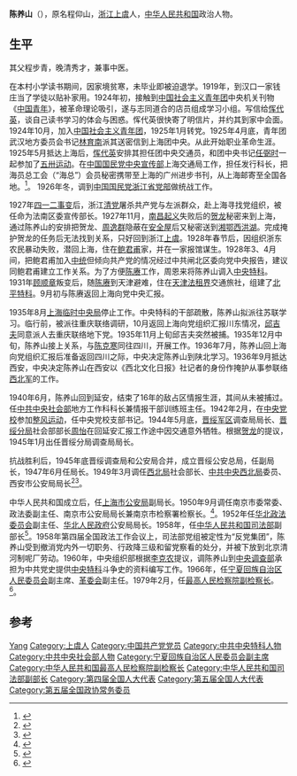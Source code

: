 '''陈养山'''（{{bd|1906年||1991年|2月22日}}），原名程仰山，[[浙江|浙江]][[上虞|上虞]]人，[[中华人民共和国|中华人民共和国]]政治人物。

== 生平 ==
其父程步青，晚清秀才，兼事中医。

在本村小学读书期间，因家境贫寒，未毕业即被迫退学。1919年，到汉口一家钱庄当了学徒以贴补家用。1924年初，接触到[[中国社会主义青年团|中国社会主义青年团]]中央机关刊物《[[中国青年|中国青年]]》，被革命理论吸引，遂与志同道合的店员组成学习小组。写信给[[恽代英|恽代英]]，谈自己读书学习的体会与困惑。恽代英很快寄了明信片，并约其到家中会面。1924年10月，加入[[中国社会主义青年团|中国社会主义青年团]]，1925年1月转党。1925年4月底，青年团武汉地方委员会书记[[林育南|林育南]]派其送密信到上海团中央。从此开始职业革命生涯。1925年5月抵达上海后，[[恽代英|恽代英]]安排其担任团中央交通员，和团中央书记[[任弼时|任弼时]]一起参加了[[五卅运动|五卅运动]]。在[[中国国民党中央宣传部|中国国民党中央宣传部]]上海交通局工作，担任发行科长，把海员总工会（“海总”）会员秘密携带至上海的广州进步书刊，从上海邮寄至全国各地。<ref>{{cite book|author=穆欣|title=隐蔽战线统帅周恩来|url=http://books.google.com/books?id=aLRhAAAAIAAJ|year=2002|publisher=中国青年出版社|isbn=978-7-5006-4686-0|page=72}}</ref>。 1926年冬，调到[[中国国民党浙江省党部|中国国民党浙江省党部]]做统战工作。

1927年[[四一二事变|四一二事变]]后，浙江[[清党|清党]]屠杀共产党与左派群众，赴上海寻找党组织，被任命为法南区委宣传部长。1927年11月，[[南昌起义|南昌起义]]失败后的[[贺龙|贺龙]]秘密来到上海，通过陈养山的安排把贺龙、[[周逸群|周逸群]]隐蔽在[[安全屋|安全屋]]后又秘密送到[[湘鄂西|湘鄂西]][[洪湖|洪湖]]。完成掩护贺龙的任务后无法找到关系，只好回到浙江[[上虞|上虞]]。1928年春节后，因组织浙东农民暴动失败，潜回上海，住在[[鲍君甫|鲍君甫]]家，并在一家报馆谋生。1928年3、4月间，把鲍君甫加入[[中统|中统]]但倾向共产党的情况经过中共闸北区委向党中央报告，建议同鲍君甫建立工作关系。为了方便[[陈赓|陈赓]]工作，周恩来将陈养山调入[[中央特科|中央特科]]。1931年[[顾顺章|顾顺章]]叛变后，随[[陈赓|陈赓]]到天津避难，住在[[天津法租界|天津法租界]]交通旅社，组建了[[北平特科|北平特科]]。9月初与陈赓返回上海向党中央汇报。

1935年8月[[上海临时中央局|上海临时中央局]]停止工作。中央特科的干部疏散，陈养山拟派往苏联学习。临行前，被派往重庆联络调研，10月返回上海向党组织汇报川东情况，[[邱吉夫|邱吉夫]]同意派人去重庆联络地下党。1935年11月上旬邱吉夫突然被捕。1935年12月中旬，陈养山接上关系，与[[陈克寒|陈克寒]]同往四川，开展工作。1936年7月，陈养山回上海向党组织汇报后准备返回四川之际，中央决定陈养山到陕北学习。1936年9月抵达西安，中央决定陈养山在西安以《西北文化日报》社记者的身份作掩护从事参联络[[西北军|西北军]]的工作。

1940年6月，陈养山回到延安，结束了16年的敌占区情报生涯，其间从未被捕过。任[[中共中央社会部|中共中央社会部]]地方工作科科长兼情报干部训练班主任。1942年2月，在[[中央党校|中央党校]]参加[[整风运动|整风运动]]，任中央党校支部书记。1944年5月底，[[晋绥军区|晋绥军区]]调查局局长、[[晋绥分局|晋绥分局]]社会部部长[[周怡|周怡]]在回延安汇报工作途中因交通意外牺牲。根据[[贺龙|贺龙]]的提议，1945年1月出任晋绥分局调查局局长。

抗战胜利后，1945年底晋绥调查局和公安局合并，成立晋绥公安总局，任副局长，1947年6月任局长。1949年3月调任[[西北局|西北局]]社会部长、[[中共中央西北局|中共中央西北局]]委员、西安市公安局局长<ref name="China">{{cite book|author1=陕西省档案馆 (Shaanxi Sheng, China)|author2=陕西省档案馆|author3=陕西省社会科学院 (Xi'an, Shaanxi Sheng, China)|title=陕甘宁边区政府文件选编|url=http://books.google.com/books?id=6SV0AAAAIAAJ|publisher=档案出版社|page=362}}</ref><ref name="中国人民公安史稿编写小组1997">{{cite book|author=中国人民公安史稿编写小组|title=中国人民公安史稿|url=http://books.google.com/books?id=9o0PAQAAMAAJ|year=1997|publisher=警官教育出版社|isbn=978-7-81027-795-2|page=177}}</ref>。

中华人民共和国成立后，任[[上海市公安局|上海市公安局]]副局长。1950年9月调任南京市委常委、政法委副主任、南京市公安局局长兼南京市检察署检察长。<ref name="游国立2006">{{cite book|author=游国立|title=中国共产党隐蔽战线研究|url=http://books.google.com/books?id=gml1AAAAIAAJ|year=2006|publisher=中共党史出版社|isbn=978-7-80199-370-0|page=186}}</ref>。1952年任[[华北政法委员会|华北政法委员会]]副主任、[[华北人民政府|华北人民政府]]公安局局长。1958年，任[[中华人民共和国司法部|中华人民共和国司法部]]副部长<ref name="郑万通卢之超1995">{{cite book|author1=郑万通|author2=卢之超|title=全国人大常务委员会名录|url=http://books.google.com/books?id=mJ6aAAAAIAAJ|year=1995|publisher=解放军出版社|page=715}}</ref>。1958年第四届全国政法工作会议上，司法部党组被定性为“反党集团”，陈养山受到撤消党内外一切职务、行政降三级和留党察看的处分，并被下放到北京清河制呢厂劳动。1960年，中央组织部根据[[李克农|李克农]]提议，调陈养山到[[中央调查部|中央调查部]]承担为中共党史提供[[中央特科|中央特科]]斗争史的资料编写工作。1966年，任[[宁夏回族自治区人民委员会|宁夏回族自治区人民委员会]]副主席、[[宁夏回族自治区革命委员会|革委会]]副主任。1979年2月，任[[最高人民检察院副检察长|最高人民检察院副检察长]]。<ref name="廖盖隆罗竹风1990">{{cite book|author1=廖盖隆|author2=罗竹风|author3=范源|title=中囯人名大辞典|url=http://books.google.com/books?id=3BEVAQAAMAAJ|year=1990|publisher=上海辞书出版社|page=1102}}</ref>。
 
== 参考 ==
{{reflist|2}}


{{Authority control}}
{{DEFAULTSORT:Chen陈}}
[[Category:陈姓|Yang]]
[[Category:上虞人|Category:上虞人]]
[[Category:中国共产党党员|Category:中国共产党党员]]
[[Category:中共中央特科人物|Category:中共中央特科人物]]
[[Category:中共中央社会部人物|Category:中共中央社会部人物]]
[[Category:宁夏回族自治区人民委员会副主席|Category:宁夏回族自治区人民委员会副主席]]
[[Category:中华人民共和国最高人民检察院副检察长|Category:中华人民共和国最高人民检察院副检察长]]
[[Category:中华人民共和国司法部副部长|Category:中华人民共和国司法部副部长]]
[[Category:第四届全国人大代表|Category:第四届全国人大代表]]
[[Category:第五届全国人大代表|Category:第五届全国人大代表]]
[[Category:第五届全国政协常务委员|Category:第五届全国政协常务委员]]